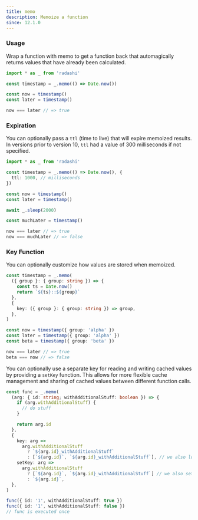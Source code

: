 ```yaml
---
title: memo
description: Memoize a function
since: 12.1.0
---
```


### Usage

Wrap a function with memo to get a function back that automagically returns values that have already been calculated.

```ts
import * as _ from 'radashi'

const timestamp = _.memo(() => Date.now())

const now = timestamp()
const later = timestamp()

now === later // => true
```

### Expiration

You can optionally pass a `ttl` (time to live) that will expire memoized results. In versions prior to version 10, `ttl` had a value of 300 milliseconds if not specified.

```ts
import * as _ from 'radashi'

const timestamp = _.memo(() => Date.now(), {
  ttl: 1000, // milliseconds
})

const now = timestamp()
const later = timestamp()

await _.sleep(2000)

const muchLater = timestamp()

now === later // => true
now === muchLater // => false
```

### Key Function

You can optionally customize how values are stored when memoized.

```ts
const timestamp = _.memo(
  ({ group }: { group: string }) => {
    const ts = Date.now()
    return `${ts}::${group}`
  },
  {
    key: ({ group }: { group: string }) => group,
  },
)

const now = timestamp({ group: 'alpha' })
const later = timestamp({ group: 'alpha' })
const beta = timestamp({ group: 'beta' })

now === later // => true
beta === now // => false
```

You can optionally use a separate key for reading and writing cached values by providing a `setKey` function.
This allows for more flexible cache management and sharing of cached values between different function calls.

```ts
const func = _.memo(
  (arg: { id: string; withAdditionalStuff: boolean }) => {
    if (arg.withAdditionalStuff) {
      // do stuff
    }

    return arg.id
  },
  {
    key: arg =>
      arg.withAdditionalStuff
        ? `${arg.id}_withAdditionalStuff`
        : [`${arg.id}`, `${arg.id}_withAdditionalStuff`], // we also look for the shared key
    setKey: arg =>
      arg.withAdditionalStuff
        ? [`${arg.id}`, `${arg.id}_withAdditionalStuff`] // we also set the shared key
        : `${arg.id}`,
  },
)

func({ id: '1', withAdditionalStuff: true })
func({ id: '1', withAdditionalStuff: false })
// func is executed once
```
